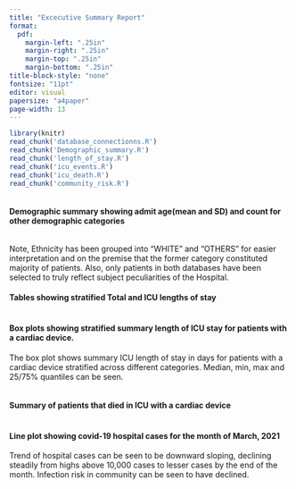 ---
title: "Excecutive Summary Report"
format:
  pdf:
    margin-left: ".25in"
    margin-right: ".25in"
    margin-top: ".25in"
    margin-bottom: ".25in"
title-block-style: "none"
fontsize: "11pt"
editor: visual
papersize: "a4paper"
page-width: 13
---

```{r warning=FALSE, message=FALSE, echo=FALSE}
library(knitr)
read_chunk('database_connectionns.R')
read_chunk('Demographic_summary.R')
read_chunk('length_of_stay.R')
read_chunk('icu_events.R')
read_chunk('icu_death.R')
read_chunk('community_risk.R')

```

```{r num1, warning=FALSE, message=FALSE, echo=FALSE}

```

#### Demographic summary showing admit age(mean and SD) and count for other demographic categories

```{r num2, warning=FALSE, message=FALSE, echo=FALSE}

```

Note, Ethnicity has been grouped into "WHITE" and "OTHERS" for easier interpretation and on the premise that the former category constituted majority of patients. Also, only patients in both databases have been selected to truly reflect subject peculiarities of the Hospital.

#### Tables showing stratified Total and ICU lengths of stay

```{r num3, warning=FALSE, message=FALSE, echo=FALSE}

```

#### Box plots showing stratified summary length of ICU stay for patients with a cardiac device.

The box plot shows summary ICU length of stay in days for patients with a cardiac device stratified across different categories. Median, min, max and 25/75% quantiles can be seen.

```{r num4, warning=FALSE, message=FALSE, echo=FALSE}

```

#### Summary of patients that died in ICU with a cardiac device

```{r num5, warning=FALSE, message=FALSE, echo=FALSE}

```

#### Line plot showing covid-19 hospital cases for the month of March, 2021

Trend of hospital cases can be seen to be downward sloping, declining steadily from highs above 10,000 cases to lesser cases by the end of the month. Infection risk in community can be seen to have declined.

```{r num6, warning=FALSE, message=FALSE, echo=FALSE}

```
